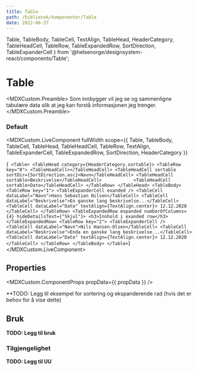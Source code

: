 ```yaml
---
title: Table
path: /bibliotek/komponenter/Table
date: 2022-06-27
---
```



  Table,
  TableBody,
  TableCell,
  TextAlign,
  TableHead,
  HeaderCategory,
  TableHeadCell,
  TableRow,
  TableExpandedRow,
  SortDirection,
  TableExpanderCell
} from '@helsenorge/designsystem-react/components/Table';

# Table

<MDXCustom.Preamble>
  Som innbygger vil jeg se og sammenligne tabulære data slik at jeg kan forstå informasjonen jeg trenger.
</MDXCustom.Preamble>

### Default

<MDXCustom.LiveComponent
  fullWidth
  scope={{ Table, TableBody, TableCell, TableHead, TableHeadCell, TableRow, TextAlign, TableExpanderCell, TableExpandedRow, SortDirection, HeaderCategory }}
>
  {`
    <Table>
        <TableHead category={HeaderCategory.sortable}>
          <TableRow key="0">
            <TableHeadCell></TableHeadCell>
            <TableHeadCell sortable sortDir={SortDirection.asc}>Navn</TableHeadCell>
            <TableHeadCell sortable>Beskrivelse</TableHeadCell>           
            <TableHeadCell sortable>Dato</TableHeadCell>
          </TableRow>
        </TableHead>
        <TableBody>
          <TableRow key="1">
            <TableExpanderCell exanded />
            <TableCell dataLabel="Navn">Hans Sebastian Nilsen</TableCell>
            <TableCell dataLabel="Beskrivelse">En ganske lang beskrivelse...</TableCell>           
            <TableCell dataLabel="Dato" textAlign={TextAlign.center}>
              12.12.2020
            </TableCell>
          </TableRow>
          <TableExpandedRow expanded numberOfColumns={4} hideDetailsText={"Skjul"}>
            <h3>Innhold i exanded row</h3>
          </TableExpandedRow>
          <TableRow key="2">
            <TableExpanderCell />
            <TableCell dataLabel="Navn">Nils Hansen-Olsen</TableCell>
            <TableCell dataLabel="Beskrivelse">Enda en ganske lang beskrivelse...</TableCell>           
            <TableCell dataLabel="Dato" textAlign={TextAlign.center}>
              12.12.2020
            </TableCell>
          </TableRow>
        </TableBody>
      </Table>`}
</MDXCustom.LiveComponent>

## Properties

<MDXCustom.ComponentProps propData={{ propData }} />

\*\*TODO: Legg til eksempel for sortering og ekspanderende rad (hvis det er behov for å vise dette)

## Bruk

**TODO: Legg til bruk**

### Tilgjengelighet

**TODO: Legg til UU**
